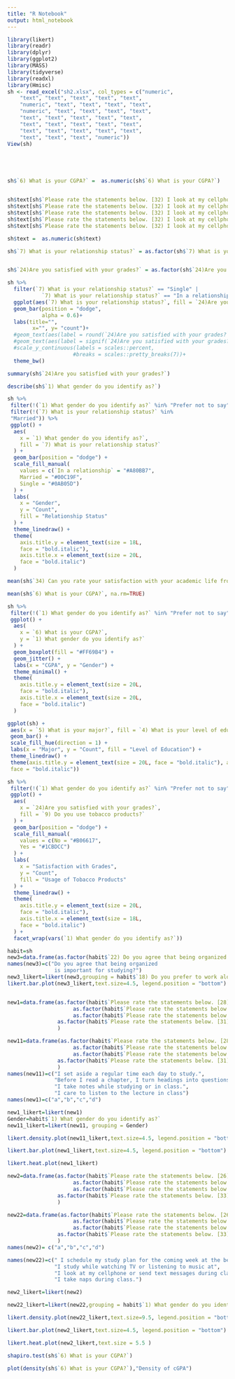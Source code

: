 ```yaml
---
title: "R Notebook"
output: html_notebook
---
```




```r
library(likert)
library(readr)
library(dplyr)
library(ggplot2)
library(MASS)
library(tidyverse)
library(readxl)
library(Hmisc)
sh <- read_excel("sh2.xlsx", col_types = c("numeric", 
    "text", "text", "text", "text", "text", 
    "numeric", "text", "text", "text", "text", 
    "numeric", "text", "text", "text", "text", 
    "text", "text", "text", "text", "text", 
    "text", "text", "text", "text", "text", 
    "text", "text", "text", "text", "text", 
    "text", "text", "text", "numeric"))
View(sh)





sh$`6) What is your CGPA?` =  as.numeric(sh$`6) What is your CGPA?`)


sh$text[sh$`Please rate the statements below. [32) I look at my cellphone or send text messages during class]` == "Never"] = "1"
sh$text[sh$`Please rate the statements below. [32) I look at my cellphone or send text messages during class]` == "Rarely"] = "2"
sh$text[sh$`Please rate the statements below. [32) I look at my cellphone or send text messages during class]` == "Sometimes"] = "3"
sh$text[sh$`Please rate the statements below. [32) I look at my cellphone or send text messages during class]` == "Often"] = "4"
sh$text[sh$`Please rate the statements below. [32) I look at my cellphone or send text messages during class]` == "Always"] = "5"

sh$text =  as.numeric(sh$text)

sh$`7) What is your relationship status?` = as.factor(sh$`7) What is your relationship status?`)


sh$`24)Are you satisfied with your grades?` = as.factor(sh$`24)Are you satisfied with your grades?`)
```


```r
sh %>%
  filter(`7) What is your relationship status?` == "Single" |
           `7) What is your relationship status?` == "In a relationship") %>%
  ggplot(aes(`7) What is your relationship status?`, fill = `24)Are you satisfied with your grades?`))+
  geom_bar(position = "dodge",
           alpha = 0.6)+
  labs(title="",
        x="", y= "count")+
  #geom_text(aes(label = round(`24)Are you satisfied with your grades?`, 1)))+
  #geom_text(aes(label = signif(`24)Are you satisfied with your grades?`, digits = 3)), nudge_y = 4)+
  #scale_y_continuous(labels = scales::percent,
                     #breaks = scales::pretty_breaks(7))+
  theme_bw()

summary(sh$`24)Are you satisfied with your grades?`)
```

```r
describe(sh$`1) What gender do you identify as?`)

```



```r
sh %>%
 filter(!(`1) What gender do you identify as?` %in% "Prefer not to say")) %>%
 filter(!(`7) What is your relationship status?` %in% 
 "Married")) %>%
 ggplot() +
  aes(
    x = `1) What gender do you identify as?`,
    fill = `7) What is your relationship status?`
  ) +
  geom_bar(position = "dodge") +
  scale_fill_manual(
    values = c(`In a relationship` = "#A80BB7",
    Married = "#00C19F",
    Single = "#0AB05D")
  ) +
  labs(
    x = "Gender",
    y = "Count",
    fill = "Relationship Status"
  ) +
  theme_linedraw() +
  theme(
    axis.title.y = element_text(size = 18L,
    face = "bold.italic"),
    axis.title.x = element_text(size = 20L,
    face = "bold.italic")
  )
```



```r
mean(sh$`34) Can you rate your satisfaction with your academic life from 1 to 5?`, na.rm=TRUE)
```


```r
mean(sh$`6) What is your CGPA?`, na.rm=TRUE)

sh %>%
 filter(!(`1) What gender do you identify as?` %in% "Prefer not to say")) %>%
 ggplot() +
  aes(
    x = `6) What is your CGPA?`,
    y = `1) What gender do you identify as?`
  ) +
  geom_boxplot(fill = "#FF69B4") +
  geom_jitter() +
  labs(x = "CGPA", y = "Gender") +
  theme_minimal() +
  theme(
    axis.title.y = element_text(size = 20L,
    face = "bold.italic"),
    axis.title.x = element_text(size = 20L,
    face = "bold.italic")
  )

```



```r
ggplot(sh) +
 aes(x = `5) What is your major?`, fill = `4) What is your level of education?`) +
 geom_bar() +
 scale_fill_hue(direction = 1) +
 labs(x = "Major", y = "Count", fill = "Level of Education") +
 theme_linedraw() +
 theme(axis.title.y = element_text(size = 20L, face = "bold.italic"), axis.title.x = element_text(size = 20L, 
 face = "bold.italic"))
```



```r
sh %>%
 filter(!(`1) What gender do you identify as?` %in% "Prefer not to say")) %>%
 ggplot() +
  aes(
    x = `24)Are you satisfied with your grades?`,
    fill = `9) Do you use tobacco products?`
  ) +
  geom_bar(position = "dodge") +
  scale_fill_manual(
    values = c(No = "#B06617",
    Yes = "#1CBDCC")
  ) +
  labs(
    x = "Satisfaction with Grades",
    y = "Count",
    fill = "Usage of Tobacco Products"
  ) +
  theme_linedraw() +
  theme(
    axis.title.y = element_text(size = 20L,
    face = "bold.italic"),
    axis.title.x = element_text(size = 18L,
    face = "bold.italic")
  ) +
  facet_wrap(vars(`1) What gender do you identify as?`))

```
```r
habit=sh
new3=data.frame(as.factor(habit$`22) Do you agree that being organized is important for studying?`))
names(new3)=c("Do you agree that being organized 
               is important for studying?")
new3_likert=likert(new3,grouping = habit$`18) Do you prefer to work alone or with a group of friends?` )
likert.bar.plot(new3_likert,text.size=4.5, legend.position = "bottom")



```


```r
new1=data.frame(as.factor(habit$`Please rate the statements below. [28) I set aside a regular time each day to study.]`),
                     as.factor(habit$`Please rate the statements below. [ 29) Before I read a chapter, I turn headings into questions so that I know what I’m going to learn.]`) ,
                     as.factor(habit$`Please rate the statements below. [30) I take notes while studying or in class.]`),
                as.factor(habit$`Please rate the statements below. [31) I care to listen to the lecture in class]`)
                )

new11=data.frame(as.factor(habit$`Please rate the statements below. [28) I set aside a regular time each day to study.]`),
                     as.factor(habit$`Please rate the statements below. [ 29) Before I read a chapter, I turn headings into questions so that I know what I’m going to learn.]`) ,
                     as.factor(habit$`Please rate the statements below. [30) I take notes while studying or in class.]`),
                as.factor(habit$`Please rate the statements below. [31) I care to listen to the lecture in class]`)
                )
names(new11)=c("I set aside a regular time each day to study.",
               "Before I read a chapter, I turn headings into questions so that I know what I’m going to learn.",
               "I take notes while studying or in class.",
               "I care to listen to the lecture in class")
names(new1)=c("a","b","c","d")

new1_likert=likert(new1)
Gender=habit$`1) What gender do you identify as?`
new11_likert=likert(new11, grouping = Gender)

likert.density.plot(new11_likert,text.size=4.5, legend.position = "bottom")

likert.bar.plot(new1_likert,text.size=4.5, legend.position = "bottom")    

likert.heat.plot(new1_likert)


```

```r
new2=data.frame(as.factor(habit$`Please rate the statements below. [26) I schedule my study plan for the coming week at the beginning of each week.]`),
                     as.factor(habit$`Please rate the statements below. [27) I study while watching TV or listening to music at]`) ,
                     as.factor(habit$`Please rate the statements below. [32) I look at my cellphone or send text messages during class]`),
                as.factor(habit$`Please rate the statements below. [33) I take naps during class.]`)
                )

new22=data.frame(as.factor(habit$`Please rate the statements below. [26) I schedule my study plan for the coming week at the beginning of each week.]`),
                     as.factor(habit$`Please rate the statements below. [27) I study while watching TV or listening to music at]`) ,
                     as.factor(habit$`Please rate the statements below. [32) I look at my cellphone or send text messages during class]`),
                as.factor(habit$`Please rate the statements below. [33) I take naps during class.]`)
                )
names(new2)= c("a","b","c","d")

names(new22)=c(" I schedule my study plan for the coming week at the beginning of each week.",
               "I study while watching TV or listening to music at",
               "I look at my cellphone or send text messages during class",
               "I take naps during class.")

new2_likert=likert(new2)

new22_likert=likert(new22,grouping = habit$`1) What gender do you identify as?`)

likert.density.plot(new22_likert,text.size=9.5, legend.position = "bottom")

likert.bar.plot(new2_likert,text.size=4.5, legend.position = "bottom")    

likert.heat.plot(new2_likert,text.size = 5.5 )
```



```r
shapiro.test(sh$`6) What is your CGPA?`)

```
```r
plot(density(sh$`6) What is your CGPA?`),"Density of cGPA")


```


